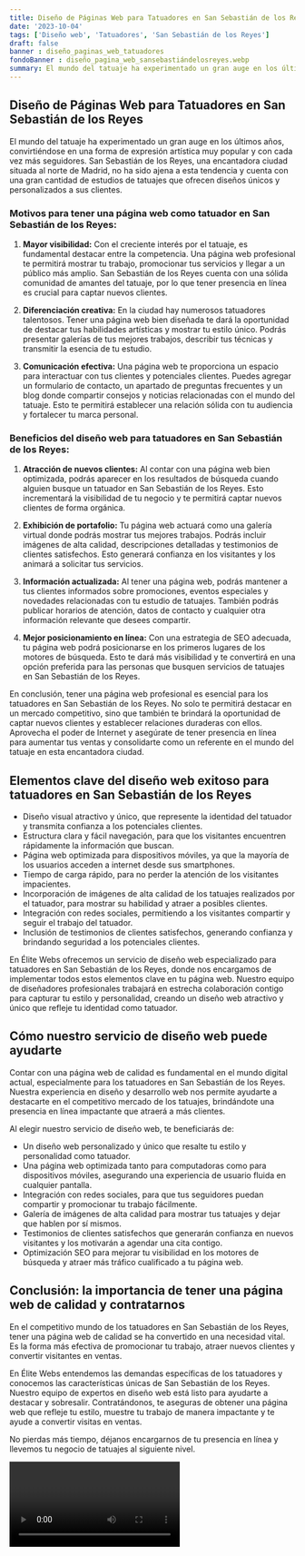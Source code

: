 ```yaml
---
title: Diseño de Páginas Web para Tatuadores en San Sebastián de los Reyes
date: '2023-10-04'
tags: ['Diseño web', 'Tatuadores', 'San Sebastián de los Reyes']
draft: false
banner : diseño_paginas_web_tatuadores
fondoBanner : diseño_pagina_web_sansebastiándelosreyes.webp
summary: El mundo del tatuaje ha experimentado un gran auge en los últimos años, convirtiéndose en una forma de expresión artística muy popular y con cada vez más seguidores. San Sebastián de los Reyes, una encantadora ciudad situada al norte de Madrid, no ha sido ajena a esta tendencia y cuenta con una gran cantidad de estudios de tatuajes que ofrecen diseños únicos y personalizados a sus clientes.
---
```


## Diseño de Páginas Web para Tatuadores en San Sebastián de los Reyes

El mundo del tatuaje ha experimentado un gran auge en los últimos años, convirtiéndose en una forma de expresión artística muy popular y con cada vez más seguidores. San Sebastián de los Reyes, una encantadora ciudad situada al norte de Madrid, no ha sido ajena a esta tendencia y cuenta con una gran cantidad de estudios de tatuajes que ofrecen diseños únicos y personalizados a sus clientes.

### Motivos para tener una página web como tatuador en San Sebastián de los Reyes:

1. **Mayor visibilidad:** Con el creciente interés por el tatuaje, es fundamental destacar entre la competencia. Una página web profesional te permitirá mostrar tu trabajo, promocionar tus servicios y llegar a un público más amplio. San Sebastián de los Reyes cuenta con una sólida comunidad de amantes del tatuaje, por lo que tener presencia en línea es crucial para captar nuevos clientes.

2. **Diferenciación creativa:** En la ciudad hay numerosos tatuadores talentosos. Tener una página web bien diseñada te dará la oportunidad de destacar tus habilidades artísticas y mostrar tu estilo único. Podrás presentar galerías de tus mejores trabajos, describir tus técnicas y transmitir la esencia de tu estudio.

3. **Comunicación efectiva:** Una página web te proporciona un espacio para interactuar con tus clientes y potenciales clientes. Puedes agregar un formulario de contacto, un apartado de preguntas frecuentes y un blog donde compartir consejos y noticias relacionadas con el mundo del tatuaje. Esto te permitirá establecer una relación sólida con tu audiencia y fortalecer tu marca personal.

### Beneficios del diseño web para tatuadores en San Sebastián de los Reyes:

1. **Atracción de nuevos clientes:** Al contar con una página web bien optimizada, podrás aparecer en los resultados de búsqueda cuando alguien busque un tatuador en San Sebastián de los Reyes. Esto incrementará la visibilidad de tu negocio y te permitirá captar nuevos clientes de forma orgánica.

2. **Exhibición de portafolio:** Tu página web actuará como una galería virtual donde podrás mostrar tus mejores trabajos. Podrás incluir imágenes de alta calidad, descripciones detalladas y testimonios de clientes satisfechos. Esto generará confianza en los visitantes y los animará a solicitar tus servicios.

3. **Información actualizada:** Al tener una página web, podrás mantener a tus clientes informados sobre promociones, eventos especiales y novedades relacionadas con tu estudio de tatuajes. También podrás publicar horarios de atención, datos de contacto y cualquier otra información relevante que desees compartir.

4. **Mejor posicionamiento en línea:** Con una estrategia de SEO adecuada, tu página web podrá posicionarse en los primeros lugares de los motores de búsqueda. Esto te dará más visibilidad y te convertirá en una opción preferida para las personas que busquen servicios de tatuajes en San Sebastián de los Reyes.

En conclusión, tener una página web profesional es esencial para los tatuadores en San Sebastián de los Reyes. No solo te permitirá destacar en un mercado competitivo, sino que también te brindará la oportunidad de captar nuevos clientes y establecer relaciones duraderas con ellos. Aprovecha el poder de Internet y asegúrate de tener presencia en línea para aumentar tus ventas y consolidarte como un referente en el mundo del tatuaje en esta encantadora ciudad.

<GifSeo />

<Cta />

## Elementos clave del diseño web exitoso para tatuadores en San Sebastián de los Reyes

- Diseño visual atractivo y único, que represente la identidad del tatuador y transmita confianza a los potenciales clientes.
- Estructura clara y fácil navegación, para que los visitantes encuentren rápidamente la información que buscan.
- Página web optimizada para dispositivos móviles, ya que la mayoría de los usuarios acceden a internet desde sus smartphones.
- Tiempo de carga rápido, para no perder la atención de los visitantes impacientes.
- Incorporación de imágenes de alta calidad de los tatuajes realizados por el tatuador, para mostrar su habilidad y atraer a posibles clientes.
- Integración con redes sociales, permitiendo a los visitantes compartir y seguir el trabajo del tatuador.
- Inclusión de testimonios de clientes satisfechos, generando confianza y brindando seguridad a los potenciales clientes.

En Élite Webs ofrecemos un servicio de diseño web especializado para tatuadores en San Sebastián de los Reyes, donde nos encargamos de implementar todos estos elementos clave en tu página web. Nuestro equipo de diseñadores profesionales trabajará en estrecha colaboración contigo para capturar tu estilo y personalidad, creando un diseño web atractivo y único que refleje tu identidad como tatuador.

## Cómo nuestro servicio de diseño web puede ayudarte

Contar con una página web de calidad es fundamental en el mundo digital actual, especialmente para los tatuadores en San Sebastián de los Reyes. Nuestra experiencia en diseño y desarrollo web nos permite ayudarte a destacarte en el competitivo mercado de los tatuajes, brindándote una presencia en línea impactante que atraerá a más clientes.

Al elegir nuestro servicio de diseño web, te beneficiarás de:

- Un diseño web personalizado y único que resalte tu estilo y personalidad como tatuador.
- Una página web optimizada tanto para computadoras como para dispositivos móviles, asegurando una experiencia de usuario fluida en cualquier pantalla.
- Integración con redes sociales, para que tus seguidores puedan compartir y promocionar tu trabajo fácilmente.
- Galería de imágenes de alta calidad para mostrar tus tatuajes y dejar que hablen por sí mismos.
- Testimonios de clientes satisfechos que generarán confianza en nuevos visitantes y los motivarán a agendar una cita contigo.
- Optimización SEO para mejorar tu visibilidad en los motores de búsqueda y atraer más tráfico cualificado a tu página web.

## Conclusión: la importancia de tener una página web de calidad y contratarnos

En el competitivo mundo de los tatuadores en San Sebastián de los Reyes, tener una página web de calidad se ha convertido en una necesidad vital. Es la forma más efectiva de promocionar tu trabajo, atraer nuevos clientes y convertir visitantes en ventas.

En Élite Webs entendemos las demandas específicas de los tatuadores y conocemos las características únicas de San Sebastián de los Reyes. Nuestro equipo de expertos en diseño web está listo para ayudarte a destacar y sobresalir. Contratándonos, te aseguras de obtener una página web que refleje tu estilo, muestre tu trabajo de manera impactante y te ayude a convertir visitas en ventas.

No pierdas más tiempo, déjanos encargarnos de tu presencia en línea y llevemos tu negocio de tatuajes al siguiente nivel.

<Video />

<CtaBot job='Tatuadores' city='San Sebastián de los Reyes'/>

<Gmaps query='San Sebastián de los Reyes+españa+maps' />